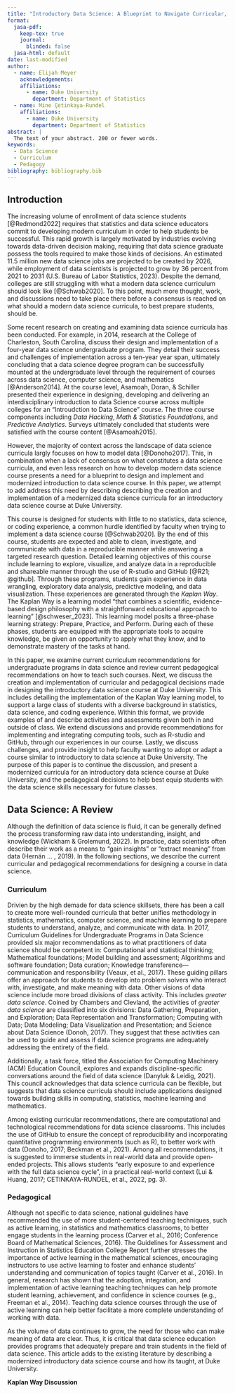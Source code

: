 ```yaml
---
title: "Introductory Data Science: A Blueprint to Navigate Curricular, Pedagogical, and Computational Challenges"
format:
  jasa-pdf:
    keep-tex: true  
    journal:
      blinded: false
  jasa-html: default
date: last-modified
author:
  - name: Elijah Meyer
    acknowledgements: 
    affiliations:
      - name: Duke University
        department: Department of Statistics
  - name: Mine Çetinkaya-Rundel
    affiliations:
      - name: Duke University
        department: Department of Statistics
abstract: |
  The text of your abstract. 200 or fewer words.
keywords:
  - Data Science 
  - Curriculum 
  - Pedagogy
bibliography: bibliography.bib  
---
```


## Introduction {#sec-intro}

The increasing volume of enrollment of data science students [@Redmond2022] requires that statistics and data science educators commit to developing modern curriculum in order to help students be successful. This rapid growth is largely motivated by industries evolving towards data-driven decision making, requiring that data science graduate possess the tools required to make those kinds of decisions. An estimated 11.5 million new data science jobs are projected to be created by 2026, while employment of data scientists is projected to grow by 36 percent from 2021 to 2031 (U.S. Bureau of Labor Statistics, 2023). Despite the demand, colleges are still struggling with what a modern data science curriculum should look like [@Schwab2020]. To this point, much more thought, work, and discussions need to take place there before a consensus is reached on what should a modern data science curricula, to best prepare students, should be. 


Some recent research on creating and examining data science curricula has been conducted. For example, in 2014, research at the College of Charleston, South Carolina, discuss their design and implementation of a four-year data science undergraduate program. They detail their success and challenges of implementation across a ten-year year span, ultimately concluding that a data science degree program can be successfully mounted at the undergraduate level through the requirement of courses across data science, computer science, and mathematics [@Anderson2014]. At the course level, Asamoah, Doran, & Schiller presented their experience in designing, developing and delivering an interdisciplinary introduction to data Science course across multiple colleges for an "Introudction to Data Science" course. The three course components including *Data Hacking*, *Math \& Statistics Foundations*, and *Predictive Analytics*. Surveys ultimately concluded that students were satisfied with the course content [@Asamoah2015]. 

However, the majority of context across the landscape of data science curricula largly focuses on how to model data [@Donoho2017]. This, in combination when a lack of consensus on what constitutes a data science curricula, and even less research on how to develop modern data science course presents a need for a blueprint to design and implement and modernized introduction to data science course. In this paper, we attempt to add address this need by describing describing the creation and implementation of a modernized data science curricula for an introductory data science course at Duke University. 

This course is designed for students with little to no statistics, data science, or coding experience, a common hurdle identified by faculty when trying to implement a data science course [@Schwab2020]. By the end of this course, students are expected and able to clean, investigate, and communicate with data in a reproducible manner while answering a targeted research question. Detailed learning objectives of this course include learning to explore, visualize, and analyze data in a reproducible and shareable manner through the use of R-studio and GitHub [@R21; @github]. Through these programs, students gain experience in data wrangling, exploratory data analysis, predictive modeling, and data visualization. These experiences are generated through the *Kaplan Way*. The Kaplan Way is a learning model "that combines a scientific, evidence-based design philosophy with a straightforward educational approach to learning" [@schweser_2023]. This learning model posits a three-phase learning strategy: Prepare, Practice, and Perform. During each of these phases, students are equipped with the appropriate tools to acquire knowledge, be given an opportunity to apply what they know, and to demonstrate mastery of the tasks at hand. 


In this paper, we examine current curriculum recommendations for undergraduate programs in data science and review current pedagogical recommendations on how to teach such courses. Next, we discuss the creation and implementation of curricular and pedagogical decisions made in designing the introductory data science course at Duke University. This includes detailing the implementation of the Kaplan Way learning model, to support a large class of students with a diverse background in statistics, data science, and coding experience. Within this format, we provide examples of and describe activities and assessments given both in and outside of class. We extend discussions and provide recommendations for implementing and integrating computing tools, such as R-studio and GitHub, through our experiences in our course. Lastly, we discuss challenges, and provide insight to help faculty wanting to adopt or adapt a course similar to introductory to data science at Duke University. The purpose of this paper is to continue the discussion, and present a modernized curricula for an introductory data science course at Duke University, and the pedagogical decisions to help best equip students with the data science skills necessary for future classes. 


## Data Science: A Review  {#sec-review}

Although the definition of data science is fluid, it can be generally defined the process transforming raw data into understanding, insight, and knowledge (Wickham \& Grolemund, 2022). In practice, data scientists often describe their work as a means to "gain insights" or "extract meaning" from data (Hernán ... , 2019). In the following sections, we describe the current curricular and pedagogical recommendations for designing a course in data science. 

### Curriculum {#sec-curr}

Drivien by the high demade for data science skillsets, there has been a call to create more well-rounded curricula that better unifies methodology in statistics, mathematics, computer science, and machine learning to prepare students to understand, analyze, and communicate with data. In 2017, Curriculum Guidelines for Undergraduate Programs in Data Science provided six major recommendations as to what practitioners of data science should be competent in: Computational and statistical thinking; Mathematical foundations; Model building and assessment; Algorithms and software foundation; Data curation; Knowledge transference—communication and responsibility (Veaux, et al., 2017). These guiding pillars offer an approach for students to develop into problem solvers who interact with, investigate, and make meaning with data. Other visions of data science include more broad divisions of class activity. This includes *greater data science*. Coined by Chambers and Clevland, the activities of *greater data science* are classified into six divisions: Data Gathering, Preparation, and Exploration; Data Representation and Transformation; Computing with Data; Data Modeling; Data Visualization and Presentation; and Science about Data Science (Donoh, 2017). They suggest that these activities can be used to guide and assess if data science programs are adequately addressing the entirety of the field.

Additionally, a task force, titled the Association for Computing Machinery (ACM) Education Council, explores and expands discipline-specific conversations around the field of data science (Danyluk \& Leidig, 2021). This council acknowledges that data science curricula can be flexible, but suggests that data science curricula should include applications designed towards building skills in computing, statistics, machine learning and mathematics.

Among existing curricular recommendations, there are computational and technological recommendations for data science classrooms. This includes the use of GitHub to ensure the concept of reproducibility and incorporating quantitative programming environments (such as R), to better work with data (Donoho, 2017; Beckman et al., 2021). Among all recommendations, it is suggested to immerse students in real-world data and provide open-ended projects. This allows students "early exposure to and experience with the full data science cycle", in a practical real-world context (Lui \& Huang, 2017; CETINKAYA-RUNDEL, et al., 2022, pg. 3).

 
### Pedagogical {#sec-ped}

Although not specific to data science, national guidelines have recommended the use of more student-centered teaching techniques, such as active learning, in statistics and mathematics classrooms, to better engage students in the learning process (Carver et al., 2016; Conference Board of Mathematical Sciences, 2016). The Guidelines for Assessment and Instruction in Statistics Education College Report further stresses the importance of active learning in the mathematical sciences, encouraging instructors to use active learning to foster and enhance students’ understanding and communication of topics taught (Carver et al., 2016). In general, research has shown that the adoption, integration, and implementation of active learning teaching techniques can help promote student learning, achievement, and confidence in science courses (e.g., Freeman et al., 2014). Teaching data science courses through the use of active learning can help better facilitate a more complete understanding of working with data.


As the volume of data continues to grow, the need for those who can make meaning of data are clear. Thus, it is critical that data science education provides programs that adequately prepare and train students in the field of data science. This article adds to the existing literature by describing a modernized introductory data science course and how its taught, at Duke University.

**Kaplan Way Discussion** 
























